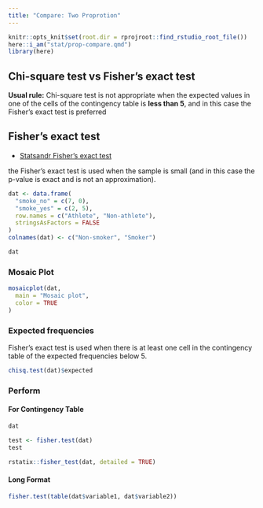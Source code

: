 ```yaml
---
title: "Compare: Two Proprotion"
---
```


```r
knitr::opts_knit$set(root.dir = rprojroot::find_rstudio_root_file())
here::i_am("stat/prop-compare.qmd")
library(here)
```

## Chi-square test vs Fisher's exact test

**Usual rule:** Chi-square test is not appropriate when the expected values in one of the cells of the contingency table is **less than 5**, and in this case the Fisher’s exact test is preferred 


## Fisher's exact test

- [Statsandr Fisher's exact test](https://statsandr.com/blog/fisher-s-exact-test-in-r-independence-test-for-a-small-sample/)

the Fisher’s exact test is used when the sample is small (and in this case the 
p-value is exact and is not an approximation).


```r
dat <- data.frame(
  "smoke_no" = c(7, 0),
  "smoke_yes" = c(2, 5),
  row.names = c("Athlete", "Non-athlete"),
  stringsAsFactors = FALSE
)
colnames(dat) <- c("Non-smoker", "Smoker")

dat
```

### Mosaic Plot

```r
mosaicplot(dat,
  main = "Mosaic plot",
  color = TRUE
)
```
### Expected frequencies

Fisher’s exact test is used when there is at least one cell in the contingency table of the expected frequencies below 5.

```r
chisq.test(dat)$expected
```

### Perform

#### For Contingency Table

```r
dat
```


```r
test <- fisher.test(dat)
test
```

```r
rstatix::fisher_test(dat, detailed = TRUE)
```


#### Long Format

```r
fisher.test(table(dat$variable1, dat$variable2))
```

